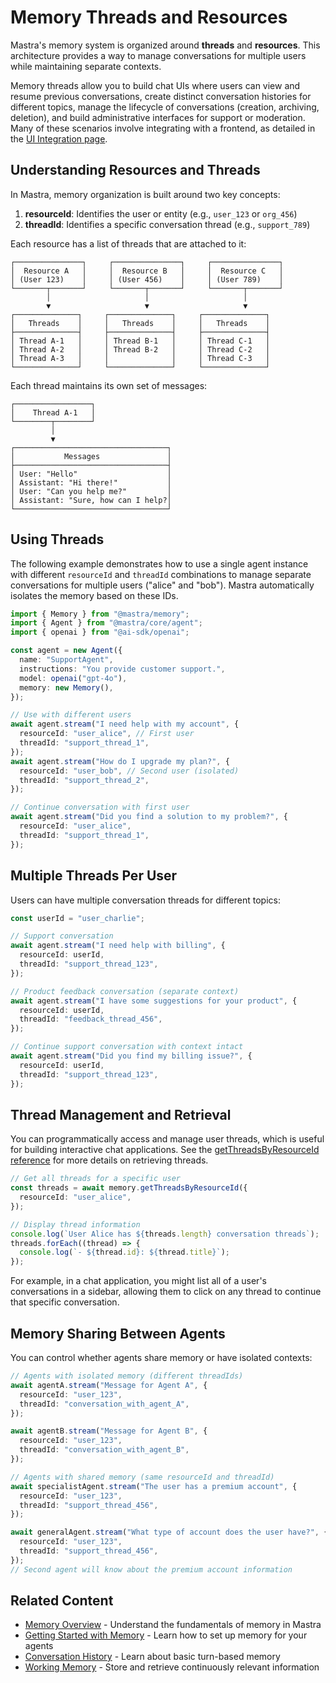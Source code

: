 # Memory Threads and Resources

Mastra's memory system is organized around **threads** and **resources**. This architecture provides a way to manage conversations for multiple users while maintaining separate contexts.

Memory threads allow you to build chat UIs where users can view and resume previous conversations, create distinct conversation histories for different topics, manage the lifecycle of conversations (creation, archiving, deletion), and build administrative interfaces for support or moderation. Many of these scenarios involve integrating with a frontend, as detailed in the [UI Integration page](./frontend-integration.mdx).

## Understanding Resources and Threads

In Mastra, memory organization is built around two key concepts:

1. **resourceId**: Identifies the user or entity (e.g., `user_123` or `org_456`)
2. **threadId**: Identifies a specific conversation thread (e.g., `support_789`)

Each resource has a list of threads that are attached to it:

```text
┌───────────────┐     ┌───────────────┐     ┌───────────────┐
│  Resource A   │     │  Resource B   │     │  Resource C   │
│ (User 123)    │     │ (User 456)    │     │ (User 789)    │
└───────┬───────┘     └───────┬───────┘     └───────┬───────┘
        │                     │                     │
        ▼                     ▼                     ▼
┌──────────────┐     ┌──────────────┐     ┌──────────────┐
│   Threads    │     │   Threads    │     │   Threads    │
├──────────────┤     ├──────────────┤     ├──────────────┤
│ Thread A-1   │     │ Thread B-1   │     │ Thread C-1   │
│ Thread A-2   │     │ Thread B-2   │     │ Thread C-2   │
│ Thread A-3   │     │              │     │ Thread C-3   │
└──────────────┘     └──────────────┘     └──────────────┘
```

Each thread maintains its own set of messages:

```text
┌─────────────────┐
│    Thread A-1   │
└────────┬────────┘
         │
         ▼
┌──────────────────────────────────┐
│           Messages               │
├──────────────────────────────────┤
│ User: "Hello"                    │
│ Assistant: "Hi there!"           │
│ User: "Can you help me?"         │
│ Assistant: "Sure, how can I help?│
└──────────────────────────────────┘
```

## Using Threads

The following example demonstrates how to use a single agent instance with different `resourceId` and `threadId` combinations to manage separate conversations for multiple users ("alice" and "bob"). Mastra automatically isolates the memory based on these IDs.

```typescript
import { Memory } from "@mastra/memory";
import { Agent } from "@mastra/core/agent";
import { openai } from "@ai-sdk/openai";

const agent = new Agent({
  name: "SupportAgent",
  instructions: "You provide customer support.",
  model: openai("gpt-4o"),
  memory: new Memory(),
});

// Use with different users
await agent.stream("I need help with my account", {
  resourceId: "user_alice", // First user
  threadId: "support_thread_1",
});
await agent.stream("How do I upgrade my plan?", {
  resourceId: "user_bob", // Second user (isolated)
  threadId: "support_thread_2",
});

// Continue conversation with first user
await agent.stream("Did you find a solution to my problem?", {
  resourceId: "user_alice",
  threadId: "support_thread_1",
});
```

## Multiple Threads Per User

Users can have multiple conversation threads for different topics:

```typescript
const userId = "user_charlie";

// Support conversation
await agent.stream("I need help with billing", {
  resourceId: userId,
  threadId: "support_thread_123",
});

// Product feedback conversation (separate context)
await agent.stream("I have some suggestions for your product", {
  resourceId: userId,
  threadId: "feedback_thread_456",
});

// Continue support conversation with context intact
await agent.stream("Did you find my billing issue?", {
  resourceId: userId,
  threadId: "support_thread_123",
});
```

## Thread Management and Retrieval

You can programmatically access and manage user threads, which is useful for building interactive chat applications. See the [getThreadsByResourceId reference](../reference/memory/getThreadsByResourceId.mdx) for more details on retrieving threads.

```typescript
// Get all threads for a specific user
const threads = await memory.getThreadsByResourceId({
  resourceId: "user_alice",
});

// Display thread information
console.log(`User Alice has ${threads.length} conversation threads`);
threads.forEach((thread) => {
  console.log(`- ${thread.id}: ${thread.title}`);
});
```

For example, in a chat application, you might list all of a user's conversations in a sidebar, allowing them to click on any thread to continue that specific conversation.

## Memory Sharing Between Agents

You can control whether agents share memory or have isolated contexts:

```typescript
// Agents with isolated memory (different threadIds)
await agentA.stream("Message for Agent A", {
  resourceId: "user_123",
  threadId: "conversation_with_agent_A",
});

await agentB.stream("Message for Agent B", {
  resourceId: "user_123",
  threadId: "conversation_with_agent_B",
});

// Agents with shared memory (same resourceId and threadId)
await specialistAgent.stream("The user has a premium account", {
  resourceId: "user_123",
  threadId: "support_thread_456",
});

await generalAgent.stream("What type of account does the user have?", {
  resourceId: "user_123",
  threadId: "support_thread_456",
});
// Second agent will know about the premium account information
```

## Related Content

- [Memory Overview](./overview.mdx) - Understand the fundamentals of memory in Mastra
- [Getting Started with Memory](./getting-started.mdx) - Learn how to set up memory for your agents
- [Conversation History](./last-messages.mdx) - Learn about basic turn-based memory
- [Working Memory](./working-memory.mdx) - Store and retrieve continuously relevant information